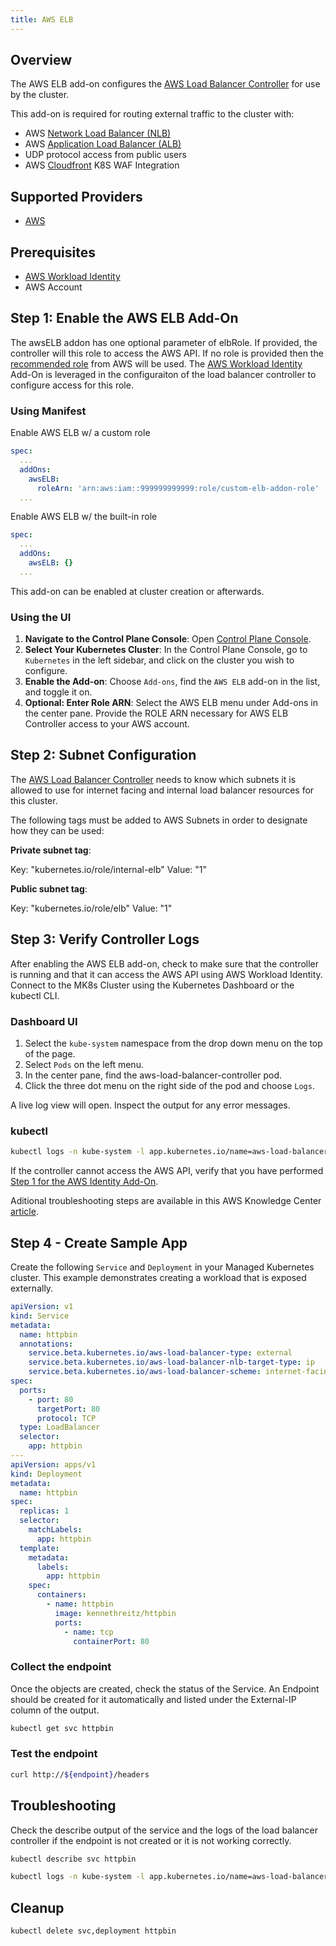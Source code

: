 ```yaml
---
title: AWS ELB
---
```


## Overview

The AWS ELB add-on configures the [AWS Load Balancer Controller](https://kubernetes-sigs.github.io/aws-load-balancer-controller/latest/) for use by the cluster.

This add-on is required for routing external traffic to the cluster with:

- AWS [Network Load Balancer (NLB)](https://docs.aws.amazon.com/elasticloadbalancing/latest/network/introduction.html)
- AWS [Application Load Balancer (ALB)](https://docs.aws.amazon.com/elasticloadbalancing/latest/application/introduction.html)
- UDP protocol access from public users
- AWS [Cloudfront](https://aws.amazon.com/blogs/containers/protecting-your-amazon-eks-web-apps-with-aws-waf/) K8S WAF Integration

## Supported Providers

- [AWS](../aws)

## Prerequisites

- [AWS Workload Identity](/mk8s/add-ons/aws_workload_identity)
- AWS Account

## Step 1: Enable the AWS ELB Add-On

The awsELB addon has one optional parameter of elbRole. If provided, the controller will this role to access the AWS API. 
If no role is provided then the [recommended role](https://kubernetes-sigs.github.io/aws-load-balancer-controller/latest/deploy/installation/#configure-iam) from AWS will be used.
The [AWS Workload Identity](/mk8s/add-ons/aws_workload_identity) Add-On is leveraged in the configuraiton of the load balancer controller to configure access for this role.

### Using Manifest

Enable AWS ELB w/ a custom role
  ```yaml YAML
  spec:
    ...
    addOns:
      awsELB:
        roleArn: 'arn:aws:iam::999999999999:role/custom-elb-addon-role'
    ...
  ```

Enable AWS ELB w/ the built-in role
  ```yaml YAML
  spec:
    ...
    addOns:
      awsELB: {}
    ...
  ```
This add-on can be enabled at cluster creation or afterwards.

### Using the UI

1. **Navigate to the Control Plane Console**: Open [Control Plane Console](https://console.cpln.io/console/).
2. **Select Your Kubernetes Cluster**: In the Control Plane Console, go to `Kubernetes` in the left sidebar, and click on the cluster you wish to configure.
3. **Enable the Add-on**: Choose `Add-ons`, find the `AWS ELB` add-on in the list, and toggle it on.
4. **Optional: Enter Role ARN**: Select the AWS ELB menu under Add-ons in the center pane. Provide the ROLE ARN necessary for AWS ELB Controller access to your AWS account.

## Step 2: Subnet Configuration

The [AWS Load Balancer Controller](https://kubernetes-sigs.github.io/aws-load-balancer-controller/latest/) needs to know
 which subnets it is allowed to use for internet facing and internal load balancer resources for this cluster.

The following tags must be added to AWS Subnets in order to designate how they can be used:

**Private subnet tag**:

Key: "kubernetes.io/role/internal-elb"
Value: "1"

**Public subnet tag**:

Key: "kubernetes.io/role/elb"
Value: "1"

## Step 3: Verify Controller Logs

After enabling the AWS ELB add-on, check to make sure that the controller is running and that it can access the AWS API using AWS Workload Identity.
 Connect to the MK8s Cluster using the Kubernetes Dashboard or the kubectl CLI.

### Dashboard UI

1. Select the `kube-system` namespace from the drop down menu on the top of the page.
1. Select `Pods` on the left menu.
1. In the center pane, find the aws-load-balancer-controller pod.
1. Click the three dot menu on the right side of the pod and choose `Logs`.

A live log view will open. Inspect the output for any error messages.

### kubectl

```bash
kubectl logs -n kube-system -l app.kubernetes.io/name=aws-load-balancer-controller -f
```

If the controller cannot access the AWS API, verify that you have performed [Step 1 for the AWS Identity Add-On](/mk8s/add-ons/aws_workload_identity#steps-to-configure-access).

Aditional troubleshooting steps are available in this AWS Knowledge Center [article](https://repost.aws/knowledge-center/load-balancer-troubleshoot-creating).

## Step 4 - Create Sample App

Create the following `Service` and `Deployment` in your Managed Kubernetes cluster.
 This example demonstrates creating a workload that is exposed externally.

```yaml YAML
apiVersion: v1
kind: Service
metadata:
  name: httpbin
  annotations:
    service.beta.kubernetes.io/aws-load-balancer-type: external
    service.beta.kubernetes.io/aws-load-balancer-nlb-target-type: ip
    service.beta.kubernetes.io/aws-load-balancer-scheme: internet-facing
spec:
  ports:
    - port: 80
      targetPort: 80
      protocol: TCP
  type: LoadBalancer
  selector:
    app: httpbin
---
apiVersion: apps/v1
kind: Deployment
metadata:
  name: httpbin
spec:
  replicas: 1
  selector:
    matchLabels:
      app: httpbin
  template:
    metadata:
      labels:
        app: httpbin
    spec:
      containers:
        - name: httpbin
          image: kennethreitz/httpbin
          ports:
            - name: tcp
              containerPort: 80
```

### Collect the endpoint

Once the objects are created, check the status of the Service.
 An Endpoint should be created for it automatically and listed under the External-IP column of the output.

```bash
kubectl get svc httpbin
```

### Test the endpoint

```bash
curl http://${endpoint}/headers
```

## Troubleshooting

Check the describe output of the service and the logs of the load balancer controller if the endpoint is not created or it is not working correctly.

```bash
kubectl describe svc httpbin
```

```bash
kubectl logs -n kube-system -l app.kubernetes.io/name=aws-load-balancer-controller -f
```

## Cleanup

```bash
kubectl delete svc,deployment httpbin
```